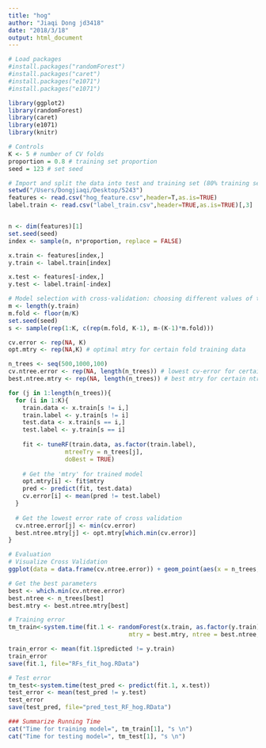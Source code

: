 ```yaml
---
title: "hog"
author: "Jiaqi Dong jd3418"
date: "2018/3/18"
output: html_document
---
```


```r
# Load packages
#install.packages("randomForest")
#install.packages("caret")
#install.packages("e1071")
#install.packages("e1071")

library(ggplot2)
library(randomForest)
library(caret)
library(e1071)
library(knitr)
```

```r
# Controls
K <- 5 # number of CV folds
proportion = 0.8 # training set proportion
seed = 123 # set seed
```

```r
# Import and split the data into test and training set (80% training set and 20% test set)
setwd("/Users/Dongjiaqi/Desktop/5243")
features <- read.csv("hog_feature.csv",header=T,as.is=TRUE)
label.train <- read.csv("label_train.csv",header=TRUE,as.is=TRUE)[,3]


n <- dim(features)[1]
set.seed(seed)
index <- sample(n, n*proportion, replace = FALSE)

x.train <- features[index,]
y.train <- label.train[index]

x.test <- features[-index,]
y.test <- label.train[-index]
```

```r
# Model selection with cross-validation: choosing different values of training model parameters
m <- length(y.train)
m.fold <- floor(m/K)
set.seed(seed)
s <- sample(rep(1:K, c(rep(m.fold, K-1), m-(K-1)*m.fold))) 

cv.error <- rep(NA, K)
opt.mtry <- rep(NA,K) # optimal mtry for certain fold training data

n_trees <- seq(500,1000,100)
cv.ntree.error <- rep(NA, length(n_trees)) # lowest cv-error for certain ntree value
best.ntree.mtry <- rep(NA, length(n_trees)) # best mtry for certain ntree value

for (j in 1:length(n_trees)){
  for (i in 1:K){
    train.data <- x.train[s != i,]
    train.label <- y.train[s != i]
    test.data <- x.train[s == i,]
    test.label <- y.train[s == i]
  
    fit <- tuneRF(train.data, as.factor(train.label),
                mtreeTry = n_trees[j], 
                doBest = TRUE)
 
    # Get the 'mtry' for trained model
    opt.mtry[i] <- fit$mtry
    pred <- predict(fit, test.data)
    cv.error[i] <- mean(pred != test.label)
  }
  
  # Get the lowest error rate of cross validation
  cv.ntree.error[j] <- min(cv.error)
  best.ntree.mtry[j] <- opt.mtry[which.min(cv.error)]
}
```


```r
# Evaluation
# Visualize Cross Validation
ggplot(data = data.frame(cv.ntree.error)) + geom_point(aes(x = n_trees, y = cv.ntree.error), color = "blue")

# Get the best parameters
best <- which.min(cv.ntree.error)
best.ntree <- n_trees[best]
best.mtry <- best.ntree.mtry[best]

# Training error
tm_train<-system.time(fit.1 <- randomForest(x.train, as.factor(y.train), 
                                  mtry = best.mtry, ntree = best.ntree, importance = TRUE))

train_error <- mean(fit.1$predicted != y.train)
train_error
save(fit.1, file="RFs_fit_hog.RData")

# Test error
tm_test<-system.time(test_pred <- predict(fit.1, x.test))
test_error <- mean(test_pred != y.test)
test_error 
save(test_pred, file="pred_test_RF_hog.RData")

### Summarize Running Time
cat("Time for training model=", tm_train[1], "s \n") 
cat("Time for testing model=", tm_test[1], "s \n") 
```
